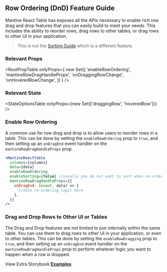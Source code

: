 
<Head>
  <title>Row Ordering/DnD Feature Guide - Mantine React Table Docs</title>
  <meta
    name="description"
    content="How to use and customize the row drag and drop and row ordering features of Mantine React Table"
  />
</Head>

## Row Ordering (DnD) Feature Guide

Mantine React Table has exposes all the APIs necessary to enable rich row drag and drop features that you can easily build to meet your needs. This includes the ability to reorder rows, drag rows to other tables, or drag rows to other UI in your application.

> This is not the [Sorting Guide](/docs/guides/sorting) which is a different feature.

### Relevant Props

<RootPropTable
  onlyProps={
    new Set([
      'enableRowOrdering',
      'mantineRowDragHandleProps',
      'onDraggingRowChange',
      'onHoveredRowChange',
    ])
  }
/>

### Relevant State

<StateOptionsTable onlyProps={new Set(['draggingRow', 'hoveredRow'])} />

### Enable Row Ordering

A common use for row drag and drop is to allow users to reorder rows in a table. This can be done by setting the `enableRowOrdering` prop to `true`, and then setting up an `onDragEnd` event handler on the `mantineRowDragHandleProps` prop.

```jsx
<MantineReactTable
  columns={columns}
  data={data}
  enableRowOrdering
  enableSorting={false} //usually you do not want to sort when re-ordering
  mantineRowDragHandleProps={{
    onDragEnd: (event, data) => {
      //data re-ordering logic here
    },
  }}
/>
```

<EnableOrderingExample />

### Drag and Drop Rows to Other UI or Tables

The Drag and Drop features are not limited to just internally within the same table. You can use them to drag rows to other UI in your application, or even to other tables. This can be done by setting the `enableRowDragging` prop to `true`, and then setting up an `onDragEnd` event handler on the `mantineRowDragHandleProps` prop to perform whatever logic you want to happen when a row is dropped.

<EnableDraggingExample />

View Extra Storybook **[Examples](https://www.mantine-react-table.dev/?path=/story/features-row-ordering-examples)**
